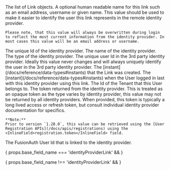 
<APIBlock>
  <APIField name="identityProviderLinks" type="Array" renderif={props.base_field_name !== 'identityProviderLink'}>
    The list of Link objects.
  </APIField>
  <APIField name={ props.base_field_name + ".displayName" } type="String">
    A optional human readable name for this link such as an email address, username or given name. This value should be used to make it easier to identify the user this link represents in the remote identity provider.

    Please note, that this value will always be overwritten during login to reflect the most current information from the identity provider. In most cases this value will be an email address or username.
  </APIField>
  <APIField name={ props.base_field_name + ".identityProviderId" } type="UUID">
    The unique Id of the identity provider.
  </APIField>
  <APIField name={ props.base_field_name + ".identityProviderType" } type="String" since="1.47.0">
    The name of the identity provider.
  </APIField>
  <APIField name={ props.base_field_name + ".identityProviderUserId" } type="String">
    The type of the identity provider.
  </APIField>
  <APIField name={ props.base_field_name + ".insertInstant" } type="String">
    The unique user Id in the 3rd party identity provider. Ideally this value never changes and will always uniquely identify the user in the 3rd party identity provider.
  </APIField>
  <APIField name={ props.base_field_name + ".lastLoginInstant" } type="Long">
    The [instant](/docs/reference/data-types#instants) that the Link was created.
  </APIField>
  <APIField name={ props.base_field_name + ".tenantId" } type="Long">
    The [instant](/docs/reference/data-types#instants) when the User logged in last with this identity provider using this link.
  </APIField>
  <APIField name={ props.base_field_name + ".token" } type="UUID">
    The Id of the Tenant that this User belongs to.
  </APIField>
  <APIField type="String">
    The token returned from the identity provider. This is treated as an opaque token as the type varies by identity provider, this value may not be returned by all identity providers. When provided, this token is typically a long lived access or refresh token, but consult individual identity provider documentation for specifics.

    **Note:**
    Prior to version `1.28.0`, this value can be retrieved using the [User Registration APIs](/docs/apis/registrations) using the <InlineField>registration.token</InlineField> field.
  </APIField>
  <APIField type="UUID">
    The FusionAuth User Id that is linked to the identity provider.
  </APIField>
</APIBlock>

{ props.base_field_name === 'identityProviderLink' && <JSON title="Example Response JSON" src="identity-providers/links/response.json" /> }

{ props.base_field_name !== 'identityProviderLink' && <JSON title="Example Response JSON for a collection of Links" src="identity-providers/links/responses.json" /> }
